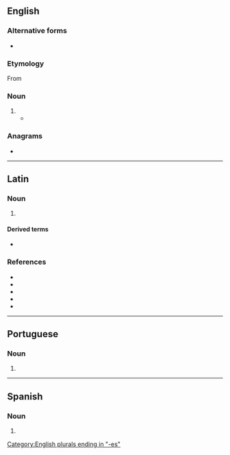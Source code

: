 {{also|Lares|läres}}
==English==

===Alternative forms===
* {{l|en|lars}}

===Etymology===
From {{etyl|la|en}} {{m|la|lares}}

===Noun===
{{head|en|noun plural form}}

# {{plural of|lar|lang=en}}
#* {{quote-book|year=1773|passage=The season now invites me to retire / To the dear '''lares''' of my household fire / To homely scenes of calm domestic peace, / A poet's leisure, and an old man's ease;|author=[[:s:Author:Anna Laetitia Barbauld|Anna Laetitia Barbauld]]|title=[[:s:Ovid to his Wife|Ovid to his Wife]]}}

===Anagrams===
* {{anagrams|en|Arels|LASER|Searl|arsle|earls|laser|lears|rales|reals|seral}}

[[Category:English plurals ending in "-es"]]

----

==Latin==

===Noun===
{{head|la|noun form}}

# {{inflection of|lar||nom|p|lang=la}}

====Derived terms====
* {{l|la|Lares}}

===References===
* {{R:Peck}}
* {{R:Smith's Persons}}
* {{R:Smith's Geography}}
* {{R:Smith's Antiquities}}
* {{R:Stillwell}}

----

==Portuguese==

===Noun===
{{pt-noun-form|m}}

# {{plural of|lar|lang=pt}}

----

==Spanish==

===Noun===
{{head|es|noun form|g=m-p}}

# {{plural of|lar|lang=es}}